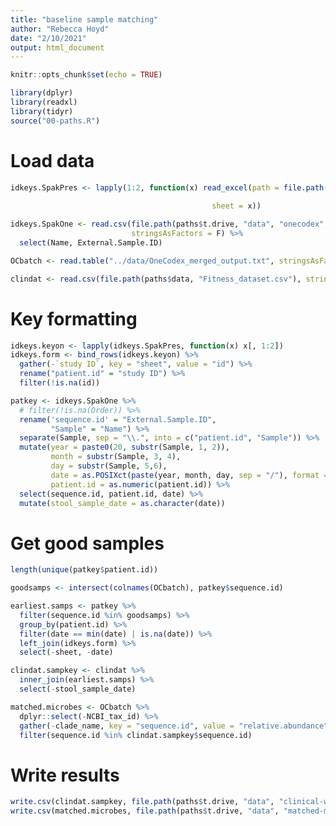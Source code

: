 ```yaml
---
title: "baseline sample matching"
author: "Rebecca Hoyd"
date: "2/10/2021"
output: html_document
---
```


```r
knitr::opts_chunk$set(echo = TRUE)

library(dplyr)
library(readxl)
library(tidyr)
source("00-paths.R")
```

# Load data

```r
idkeys.SpakPres <- lapply(1:2, function(x) read_excel(path = file.path(paths$controlled, 
                                                                       "OSU-18055 shared patient log.xlsx"),
                                             sheet = x))

idkeys.SpakOne <- read.csv(file.path(paths$t.drive, "data", "onecodex", "One Codex Sample Sheet.csv"),
                           stringsAsFactors = F) %>%
  select(Name, External.Sample.ID)

OCbatch <- read.table("../data/OneCodex_merged_output.txt", stringsAsFactors = F, header = T)

clindat <- read.csv(file.path(paths$data, "Fitness_dataset.csv"), stringsAsFactors = F)
```

# Key formatting
```r
idkeys.keyon <- lapply(idkeys.SpakPres, function(x) x[, 1:2])
idkeys.form <- bind_rows(idkeys.keyon) %>%
  gather(-`study ID`, key = "sheet", value = "id") %>%
  rename("patient.id" = "study ID") %>%
  filter(!is.na(id))

patkey <- idkeys.SpakOne %>%
  # filter(!is.na(Order)) %>%
  rename('sequence.id' = "External.Sample.ID",
         "Sample" = "Name") %>%
  separate(Sample, sep = "\\.", into = c("patient.id", "Sample")) %>%
  mutate(year = paste0(20, substr(Sample, 1, 2)),
         month = substr(Sample, 3, 4),
         day = substr(Sample, 5,6),
         date = as.POSIXct(paste(year, month, day, sep = "/"), format = "%Y/%m/%d"),
         patient.id = as.numeric(patient.id)) %>%
  select(sequence.id, patient.id, date) %>%
  mutate(stool_sample_date = as.character(date))
```

# Get good samples

```r
length(unique(patkey$patient.id))

goodsamps <- intersect(colnames(OCbatch), patkey$sequence.id)

earliest.samps <- patkey %>%
  filter(sequence.id %in% goodsamps) %>%
  group_by(patient.id) %>%
  filter(date == min(date) | is.na(date)) %>%
  left_join(idkeys.form) %>%
  select(-sheet, -date) 


```

```r
clindat.sampkey <- clindat %>%
  inner_join(earliest.samps) %>%
  select(-stool_sample_date)

matched.microbes <- OCbatch %>%
  dplyr::select(-NCBI_tax_id) %>%
  gather(-clade_name, key = "sequence.id", value = "relative.abundance") %>% 
  filter(sequence.id %in% clindat.sampkey$sequence.id)
```

# Write results

```r
write.csv(clindat.sampkey, file.path(paths$t.drive, "data", "clinical-with-seqids_baseline_OneCodex.csv"), row.names = F)
write.csv(matched.microbes, file.path(paths$t.drive, "data", "matched-microbes_baseline_OneCodex.csv"), row.names = F)
```

